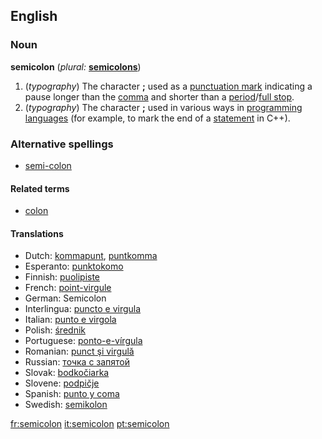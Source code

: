 {{Punctuation marks}}
==English==

===Noun===
'''semicolon'''  (''plural:'' '''[[semicolons]]''')
# (''typography'') The character ''';''' used as a [[punctuation mark]] indicating a pause longer than the [[comma]] and shorter than a [[period]]/[[full stop]].
# (''typography'') The character ''';''' used in various ways in [[programming language]]s (for example, to mark the end of a [[statement]] in C++).
<!--Greek uses a similar symbol for a [[question mark]].-->

===Alternative spellings===
*[[semi-colon]]

====Related terms====
*[[colon]]

====Translations====
*Dutch: [[kommapunt]], [[puntkomma]]
*Esperanto: [[punktokomo]]
*Finnish: [[puolipiste]]
*French: [[point-virgule]] {{m}}
*German: Semicolon {{m}}
*Interlingua: [[puncto e virgula]]
*Italian: [[punto e virgola]] {{m}}
*Polish: [[średnik]] {{m}}
*Portuguese: [[ponto-e-vírgula]] {{m}}
*Romanian: [[punct şi virgulă]] {{n}}
*Russian: [[точка с запятой]] {{f}}
*Slovak: [[bodkočiarka]] {{f}}
*Slovene: [[podpičje]] {{n}}
*Spanish: [[punto y coma]] {{m}}
*Swedish: [[semikolon]]

[[fr:semicolon]]
[[it:semicolon]]
[[pt:semicolon]]